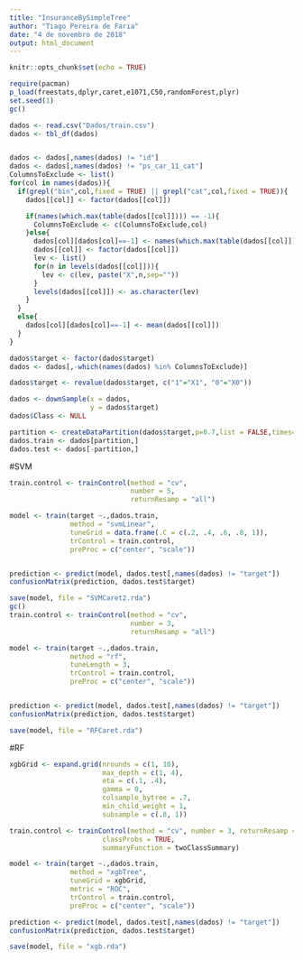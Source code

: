 ```yaml
---
title: "InsuranceBySimpleTree"
author: "Tiago Pereira de Faria"
date: "4 de novembro de 2018"
output: html_document
---
```


```r
knitr::opts_chunk$set(echo = TRUE)
```

```r
require(pacman)
p_load(freestats,dplyr,caret,e1071,C50,randomForest,plyr)
set.seed(1)
gc()

dados <- read.csv("Dados/train.csv")
dados <- tbl_df(dados)


dados <- dados[,names(dados) != "id"]
dados <- dados[,names(dados) != "ps_car_11_cat"]
ColumnsToExclude <- list()
for(col in names(dados)){
  if(grepl("bin",col,fixed = TRUE) || grepl("cat",col,fixed = TRUE)){
    dados[[col]] <- factor(dados[[col]])

    if(names(which.max(table(dados[[col]]))) == -1){
      ColumnsToExclude <- c(ColumnsToExclude,col)
    }else{
      dados[col][dados[col]==-1] <- names(which.max(table(dados[[col]])))
      dados[[col]] <- factor(dados[[col]])
      lev <- list()
      for(n in levels(dados[[col]])){
        lev <- c(lev, paste("X",n,sep=""))
      }
      levels(dados[[col]]) <- as.character(lev)
    }
  }
  else{
    dados[col][dados[col]==-1] <- mean(dados[[col]])
  }
}

dados$target <- factor(dados$target)
dados <- dados[,-which(names(dados) %in% ColumnsToExclude)]

dados$target <- revalue(dados$target, c("1"="X1", "0"="X0"))

dados <- downSample(x = dados,
                    y = dados$target)
dados$Class <- NULL

partition <- createDataPartition(dados$target,p=0.7,list = FALSE,times=1)
dados.train <- dados[partition,]
dados.test <- dados[-partition,]


```
#SVM
```r
train.control <- trainControl(method = "cv",
                              number = 5,
                              returnResamp = "all")

model <- train(target ~.,dados.train,
               method = "svmLinear",
               tuneGrid = data.frame(.C = c(.2, .4, .6, .8, 1)),
               trControl = train.control,
               preProc = c("center", "scale"))


prediction <- predict(model, dados.test[,names(dados) != "target"])
confusionMatrix(prediction, dados.test$target)

save(model, file = "SVMCaret2.rda")
gc()
train.control <- trainControl(method = "cv",
                              number = 3,
                              returnResamp = "all")

model <- train(target ~.,dados.train,
               method = "rf",
               tuneLength = 3,
               trControl = train.control,
               preProc = c("center", "scale"))


prediction <- predict(model, dados.test[,names(dados) != "target"])
confusionMatrix(prediction, dados.test$target)

save(model, file = "RFCaret.rda")
```
#RF
```r
xgbGrid <- expand.grid(nrounds = c(1, 10),
                       max_depth = c(1, 4),
                       eta = c(.1, .4),
                       gamma = 0,
                       colsample_bytree = .7,
                       min_child_weight = 1,
                       subsample = c(.8, 1))

train.control <- trainControl(method = "cv", number = 3, returnResamp = "all",
                       classProbs = TRUE, 
                       summaryFunction = twoClassSummary)

model <- train(target ~.,dados.train,
               method = "xgbTree",
               tuneGrid = xgbGrid,
               metric = "ROC",
               trControl = train.control,
               preProc = c("center", "scale"))

prediction <- predict(model, dados.test[,names(dados) != "target"])
confusionMatrix(prediction, dados.test$target)

save(model, file = "xgb.rda")
```

